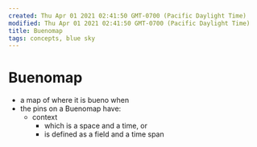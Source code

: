 ```yaml
---
created: Thu Apr 01 2021 02:41:50 GMT-0700 (Pacific Daylight Time)
modified: Thu Apr 01 2021 02:41:50 GMT-0700 (Pacific Daylight Time)
title: Buenomap
tags: concepts, blue sky
---
```


# Buenomap

- a map of where it is bueno when
- the pins on a Buenomap have:
  - context
    - which is a space and a time, or
    - is defined as a field and a time span
